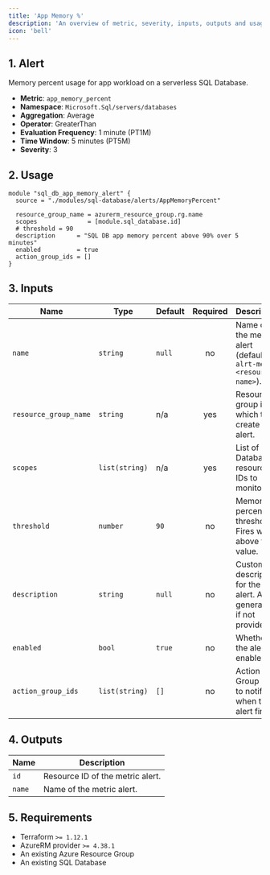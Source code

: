 ```yaml
---
title: 'App Memory %'
description: 'An overview of metric, severity, inputs, outputs and usage.'
icon: 'bell'
---
```


## 1. Alert
Memory percent usage for app workload on a serverless SQL Database.

- **Metric**: `app_memory_percent`
- **Namespace**: `Microsoft.Sql/servers/databases`
- **Aggregation**: Average
- **Operator**: GreaterThan
- **Evaluation Frequency**: 1 minute (PT1M)
- **Time Window**: 5 minutes (PT5M)
- **Severity**: 3

## 2. Usage
```hcl main.tf
module "sql_db_app_memory_alert" {
  source = "./modules/sql-database/alerts/AppMemoryPercent"

  resource_group_name = azurerm_resource_group.rg.name
  scopes              = [module.sql_database.id]
  # threshold = 90
  description      = "SQL DB app memory percent above 90% over 5 minutes"
  enabled          = true
  action_group_ids = []
}
```

## 3. Inputs
| Name | Type | Default | Required | Description |
|------|------|---------|:--------:|-------------|
| `name` | `string` | `null` | no | Name of the metric alert (defaults to `alrt-mem-<resource-name>`). |
| `resource_group_name` | `string` | n/a | yes | Resource group in which to create the alert. |
| `scopes` | `list(string)` | n/a | yes | List of SQL Database resource IDs to monitor. |
| `threshold` | `number` | `90` | no | Memory percent threshold. Fires when above this value. |
| `description` | `string` | `null` | no | Custom description for the alert. Auto-generated if not provided. |
| `enabled` | `bool` | `true` | no | Whether the alert is enabled. |
| `action_group_ids` | `list(string)` | `[]` | no | Action Group IDs to notify when the alert fires. |

## 4. Outputs
| Name | Description |
|------|-------------|
| `id` | Resource ID of the metric alert. |
| `name` | Name of the metric alert. |

## 5. Requirements
- Terraform `>= 1.12.1`
- AzureRM provider `>= 4.38.1`
- An existing Azure Resource Group
- An existing SQL Database